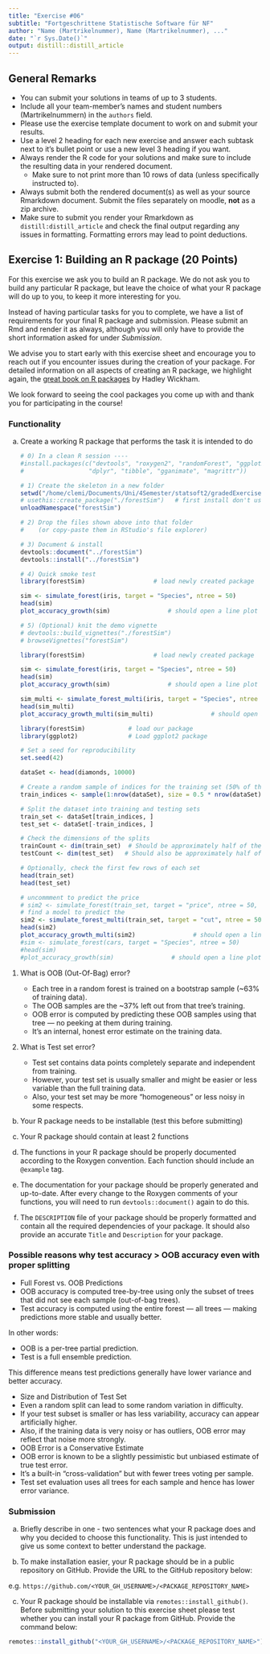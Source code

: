 ```yaml
---
title: "Exercise #06"
subtitle: "Fortgeschrittene Statistische Software für NF"
author: "Name (Martrikelnummer), Name (Martrikelnummer), ..."
date: "`r Sys.Date()`"
output: distill::distill_article
---
```


## General Remarks

-   You can submit your solutions in teams of up to 3 students.
-   Include all your team-member's names and student numbers
    (Martrikelnummern) in the `authors` field.
-   Please use the exercise template document to work on and submit your
    results.
-   Use a level 2 heading for each new exercise and answer each subtask
    next to it's bullet point or use a new level 3 heading if you want.
-   Always render the R code for your solutions and make sure to include
    the resulting data in your rendered document.
    -   Make sure to not print more than 10 rows of data (unless
        specifically instructed to).
-   Always submit both the rendered document(s) as well as your source
    Rmarkdown document. Submit the files separately on moodle, **not**
    as a zip archive.
-   Make sure to submit you render your Rmarkdown as
    `distill:distill_article` and check the final output regarding any
    issues in formatting. Formatting errors may lead to point
    deductions.

## Exercise 1: Building an R package (20 Points)

For this exercise we ask you to build an R package. We do not ask you to
build any particular R package, but leave the choice of what your R
package will do up to you, to keep it more interesting for you.

Instead of having particular tasks for you to complete, we have a list
of requirements for your final R package and submission. Please submit
an Rmd and render it as always, although you will only have to provide
the short information asked for under *Submission*.

We advise you to start early with this exercise sheet and encourage you
to reach out if you encounter issues during the creation of your
package. For detailed information on all aspects of creating an R
package, we highlight again, the [great book on R
packages](https://r-pkgs.org/) by Hadley Wickham.

We look forward to seeing the cool packages you come up with and thank
you for participating in the course!

### Functionality

a)  Create a working R package that performs the task it is intended to
    do
    
    ```r
    # 0) In a clean R session ----
    #install.packages(c("devtools", "roxygen2", "randomForest", "ggplot2",
    #                  "dplyr", "tibble", "gganimate", "magrittr"))
    
    ```
    
    ```r
    # 1) Create the skeleton in a new folder
    setwd("/home/clemi/Documents/Uni/4Semester/statsoft2/gradedExercises/06/forestSim/")
    # usethis::create_package("./forestSim")   # first install don't use it
    unloadNamespace("forestSim")
    
    # 2) Drop the files shown above into that folder
    #    (or copy‑paste them in RStudio's file explorer)
    
    # 3) Document & install
    devtools::document("../forestSim")
    devtools::install("../forestSim")
    
    # 4) Quick smoke test
    library(forestSim)                   # load newly created package
    
    sim <- simulate_forest(iris, target = "Species", ntree = 50)
    head(sim)
    plot_accuracy_growth(sim)                # should open a line plot
    
    # 5) (Optional) knit the demo vignette
    # devtools::build_vignettes("./forestSim")
    # browseVignettes("forestSim")
    
    ```
    
    
    ``` r
    library(forestSim)                   # load newly created package
    
    sim <- simulate_forest(iris, target = "Species", ntree = 50)
    head(sim)
    plot_accuracy_growth(sim)                # should open a line plot
    ``` 
    
    
    ``` r
    sim_multi <- simulate_forest_multi(iris, target = "Species", ntree = 150)
    head(sim_multi)
    plot_accuracy_growth_multi(sim_multi)                # should open a line plot
    ``` 
    
    ``` r
    
    library(forestSim)            # load our package
    library(ggplot2)              # Load ggplot2 package
    
    # Set a seed for reproducibility
    set.seed(42)
    
    dataSet <- head(diamonds, 10000)
    
    # Create a random sample of indices for the training set (50% of the data)
    train_indices <- sample(1:nrow(dataSet), size = 0.5 * nrow(dataSet))
    
    # Split the dataset into training and testing sets
    train_set <- dataSet[train_indices, ]
    test_set <- dataSet[-train_indices, ]
    
    # Check the dimensions of the splits
    trainCount <- dim(train_set)  # Should be approximately half of the total rows
    testCount <- dim(test_set)   # Should also be approximately half of the total rows
    
    # Optionally, check the first few rows of each set
    head(train_set)
    head(test_set)    
    
    # uncommment to predict the price
    # sim2 <- simulate_forest(train_set, target = "price", ntree = 50, test = test_set)
    # find a model to predict the 
    sim2 <- simulate_forest_multi(train_set, target = "cut", ntree = 50, test = test_set)
    head(sim2)
    plot_accuracy_growth_multi(sim2)                # should open a line plot
    #sim <- simulate_forest(cars, target = "Species", ntree = 50)
    #head(sim)
    #plot_accuracy_growth(sim)                # should open a line plot
    ```
  1. What is OOB (Out-Of-Bag) error?
  
     * Each tree in a random forest is trained on a bootstrap sample (~63% of training data).
     * The OOB samples are the ~37% left out from that tree’s training.
     * OOB error is computed by predicting these OOB samples using that tree — no peeking at them during training.
     * It’s an internal, honest error estimate on the training data.
  
  2. What is Test set error?
  
     * Test set contains data points completely separate and independent from training.
     * However, your test set is usually smaller and might be easier or less variable than the full training data.
     * Also, your test set may be more "homogeneous" or less noisy in some respects.
    
b)  Your R package needs to be installable (test this before submitting)

c)  Your R package should contain at least 2 functions

d)  The functions in your R package should be properly documented
    according to the Roxygen convention. Each function should include an
    `@example` tag.

e)  The documentation for your package should be properly generated and
    up-to-date. After every change to the Roxygen comments of your
    functions, you will need to run `devtools::document()` again to do
    this.

f)  The `DESCRIPTION` file of your package should be properly formatted
    and contain all the required dependencies of your package. It should
    also provide an accurate `Title` and `Description` for your package.

### Possible reasons why test accuracy > OOB accuracy even with proper splitting

* Full Forest vs. OOB Predictions
* OOB accuracy is computed tree-by-tree using only the subset of trees that did not see each sample (out-of-bag trees).
* Test accuracy is computed using the entire forest — all trees — making predictions more stable and usually better.

In other words:

* OOB is a per-tree partial prediction.
* Test is a full ensemble prediction.

This difference means test predictions generally have lower variance and better accuracy.

* Size and Distribution of Test Set
* Even a random split can lead to some random variation in difficulty.
* If your test subset is smaller or has less variability, accuracy can appear artificially higher.
* Also, if the training data is very noisy or has outliers, OOB error may reflect that noise more strongly.
* OOB Error is a Conservative Estimate
* OOB error is known to be a slightly pessimistic but unbiased estimate of true test error.
* It’s a built-in “cross-validation” but with fewer trees voting per sample.
* Test set evaluation uses all trees for each sample and hence has lower error variance.

### Submission

a)  Briefly describe in one - two sentences what your R package does and
    why you decided to choose this functionality. This is just intended
    to give us some context to better understand the package.

b)  To make installation easier, your R package should be in a public
    repository on GitHub. Provide the URL to the GitHub repository
    below:

e.g. `https://github.com/<YOUR_GH_USERNAME>/<PACKAGE_REPOSITORY_NAME>`

c)  Your R package should be installable via
    `remotes::install_github()`. Before submitting your solution to this
    exercise sheet please test whether you can install your R package
    from GitHub. Provide the command below:

``` r
remotes::install_github("<YOUR_GH_USERNAME>/<PACKAGE_REPOSITORY_NAME>")
```
